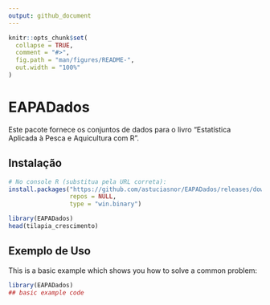 ```yaml
---
output: github_document
---
```


<!-- README.md is generated from README.Rmd. Please edit that file -->

```r
knitr::opts_chunk$set(
  collapse = TRUE,
  comment = "#>",
  fig.path = "man/figures/README-",
  out.width = "100%"
)
```

# EAPADados

<!-- badges: start -->

<!-- badges: end -->

Este pacote fornece os conjuntos de dados para o livro "Estatística Aplicada à Pesca e Aquicultura com R".

## Instalação

```r

# No console R (substitua pela URL correta):
install.packages("https://github.com/astuciasnor/EAPADados/releases/download/v0.1.0/EAPADados_0.1.0.zip",
                 repos = NULL,
                 type = "win.binary")

library(EAPADados)
head(tilapia_crescimento)
```

## Exemplo de Uso

This is a basic example which shows you how to solve a common problem:

```r
library(EAPADados)
## basic example code
```
